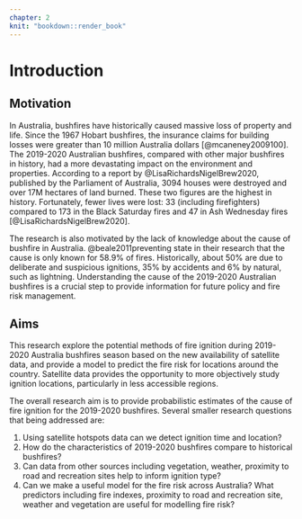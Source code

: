 ```yaml
---
chapter: 2
knit: "bookdown::render_book"
---
```


# Introduction {#ch:introduction}

## Motivation

In Australia, bushfires have historically caused massive loss of property and life. Since the 1967 Hobart bushfires, the insurance claims for building losses were greater than 10 million Australia dollars [@mcaneney2009100]. <!-- McAneney, Chen and Pitman (2009) show in their research that the average number of buildings had been destroyed by bushfire per year is 84, accounting for 20% of total building losses in hazard events.--> The 2019-2020 Australian bushfires, compared with other major bushfires in history, had a more devastating impact on the environment and properties.  According to a report by @LisaRichardsNigelBrew2020, published by the Parliament of Australia, 3094 houses were destroyed and over 17M hectares of land burned. These two figures are the highest in history. Fortunately, fewer lives were lost: 33 (including firefighters) compared to 173 in the Black Saturday fires and 47 in Ash Wednesday fires [@LisaRichardsNigelBrew2020].

The research is also motivated by the lack of knowledge about the cause of bushfire in Australia. @beale2011preventing state in their research that the cause is only known for 58.9% of fires. Historically, about 50% are due to deliberate and suspicious ignitions, 35% by accidents and 6% by natural, such as lightning. Understanding the cause of the 2019-2020 Australian bushfires is a crucial step to provide information for future policy and fire risk management.

## Aims

This research explore the potential methods of fire ignition during 2019-2020 Australia bushfires season based on the new availability of satellite data, and provide a model to predict the fire risk for locations around the country. Satellite data provides the opportunity to more objectively study ignition locations, particularly in less accessible regions.

The overall research aim is to provide probabilistic estimates of the cause of fire ignition for the 2019-2020 bushfires. Several smaller research questions that being addressed are:

  1. Using satellite hotspots data can we detect ignition time and location? 
  2. How do the characteristics of 2019-2020 bushfires compare to historical bushfires?
  3. Can data from other sources including vegetation, weather, proximity to road and recreation sites help to inform ignition type?
  4. Can we make a useful model for the fire risk across Australia? What predictors including fire indexes, proximity to road and recreation site, weather and vegetation are useful for modelling fire risk? 

